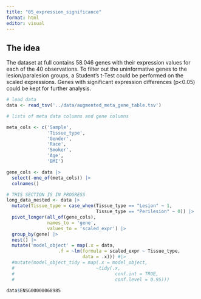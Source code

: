 ```yaml
---
title: "05_expression_significance"
format: html
editor: visual
---
```


## The idea

The dataset at full contains 58.046 genes with their expression values for each of the 40 observations. To filter out the uninformative genes to the lesion/paralesion groups, a Student's t-Test could be performed on the scaled expressions. Genes with significant expression differences (p\<0.05) could be kept for further analysis.

```r
# load data
data <- read_tsv('../data/augmented_meta_gene_table.tsv')
```

```r
# lists of meta data columns and gene columns

meta_cols <- c('Sample',
               'Tissue_type',
               'Gender',
               'Race',
               'Smoker',
               'Age',
               'BMI')

gene_cols <- data |> 
  select(-one_of(meta_cols)) |> 
  colnames()
```

```r
# THIS SECTION IS IN PROGRESS 
long_data_nested <- data |>
  mutate(Tissue_type = case_when(Tissue_type == "Lesion" ~ 1,
                                 Tissue_type == "Perilesion" ~ 0)) |> 
  pivot_longer(all_of(gene_cols),
               names_to = 'gene',
               values_to = 'scaled_expr') |> 
  group_by(gene) |> 
  nest() |> 
  mutate('model_object' = map(.x = data,
                   .f = ~lm(formula = scaled_expr ~ Tissue_type,
                            data = .x))) #|> 
  #mutate(model_object_tidy = map(.x = model_object,
  #                              ~tidy(.x,
  #                                     conf.int = TRUE,
  #                                     conf.level = 0.95)))
```

```r
data$ENSG00000068985
```
